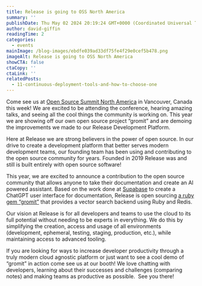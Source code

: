 ```yaml
---
title: Release is going to OSS North America
summary: ''
publishDate: Thu May 02 2024 20:19:24 GMT+0000 (Coordinated Universal Time)
author: david-giffin
readingTime: 2
categories:
  - events
mainImage: /blog-images/ebdfe039ad33df75fe4f29e0cef5b478.png
imageAlt: Release is going to OSS North America
showCTA: false
ctaCopy: ''
ctaLink: ''
relatedPosts:
  - 11-continuous-deployment-tools-and-how-to-choose-one
---
```


Come see us at [Open Source Summit North America](https://events.linuxfoundation.org/open-source-summit-north-america/) in Vancouver, Canada this week! We are excited to be attending the conference, hearing amazing talks, and seeing all the cool things the community is working on. This year we are showing off our own open source project “gromit” and are demoing the improvements we made to our Release Development Platform.

Here at Release we are strong believers in the power of open source. In our drive to create a development platform that better serves modern development teams, our founding team has been using and contributing to the open source community for years. Founded in 2019 Release was and still is built entirely with open source software! 

This year, we are excited to announce a contribution to the open source community that allows anyone to take their documentation and create an AI powered assistant. Based on the work done at [Supabase](https://supabase.com/blog/chatgpt-supabase-docs) to create a ChatGPT user interface for documentation, Release is open sourcing [a ruby gem “gromit”](https://rubygems.org/gems/gromit) that provides a vector search backend using Ruby and Redis.

Our vision at Release is for all developers and teams to use the cloud to its full potential without needing to be experts in everything. We do this by simplifying the creation, access and usage of all environments (development, ephemeral, testing, staging, production, etc.), while maintaining access to advanced tooling.

If you are looking for ways to increase developer productivity through a truly modern cloud agnostic platform or just want to see a cool demo of “gromit” in action come see us at our booth! We love chatting with developers, learning about their successes and challenges (comparing notes) and making teams as productive as possible.  See you there!

‍